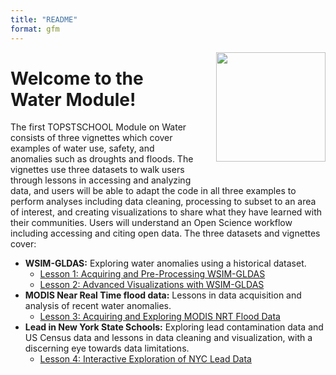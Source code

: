 ```yaml
---
title: "README"
format: gfm
---
```

<img src='https://raw.githubusercontent.com/ciesin-geospatial/TOPSTSCHOOL/main/images/TOPTSCHOOL-logo02.hi-res.png' align="right" height="175" style="padding-left: 25px; padding-bottom: 25px;"/>

# Welcome to the Water Module!

The first TOPSTSCHOOL Module on Water consists of three vignettes which cover examples of water use, safety, and anomalies such as droughts and floods. The vignettes use three datasets to walk users through lessons in accessing and analyzing data, and users will be able to adapt the code in all three examples to perform analyses including data cleaning, processing to subset to an area of interest, and creating visualizations to share what they have learned with their communities. Users will understand an Open Science workflow including accessing and citing open data. The three datasets and vignettes cover:
      
  * **WSIM-GLDAS:** Exploring water anomalies using a historical dataset.
      + [Lesson 1: Acquiring and Pre-Processing WSIM-GLDAS](https://ciesin-geospatial.github.io/TOPSTSCHOOL-module-1-water/wsim-gldas-acquisition.html)
      + [Lesson 2: Advanced Visualizations with WSIM-GLDAS](https://ciesin-geospatial.github.io/TOPSTSCHOOL-module-1-water/wsim-gldas-vis.html)

  * **MODIS Near Real Time flood data:** Lessons in data acquisition and analysis of recent water anomalies.
      + [Lesson 3: Acquiring and Exploring MODIS NRT Flood Data](https://ciesin-geospatial.github.io/TOPSTSCHOOL-module-1-water/lance-modis-nrt-global-flood-mcdwd-f3.html)
  * **Lead in New York State Schools:** Exploring lead contamination data and US Census data and lessons in data cleaning and visualization, with a discerning eye towards data limitations.
      + [Lesson 4: Interactive Exploration of NYC Lead Data]()



